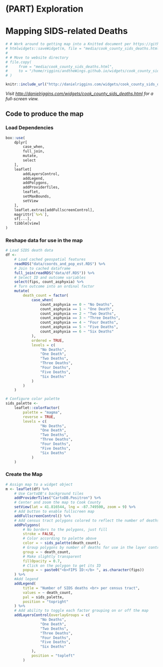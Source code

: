 # (PART) Exploration {-}

# Mapping SIDS-related Deaths

```r
# # Work around to getting map into a Knitted document per https://github.com/arc2r/book/issues/31
# htmlwidgets::saveWidget(m, file = "media/cook_county_sids_deaths.html")
# 
# # Move to website directory
# file.copy(
#     from = "media/cook_county_sids_deaths.html", 
#     to = "/home/riggins/andtheWings.github.io/widgets/cook_county_sids_deaths.html"
# )

knitr::include_url("http://danielriggins.com/widgets/cook_county_sids_deaths.html")
```

*Visit [http://danielriggins.com/widgets/cook_county_sids_deaths.html](http://danielriggins.com/widgets/cook_county_sids_deaths.html) for a full-screen view.*

## Code to produce the map

### Load Dependencies

```r
box::use(
    dplyr[
        case_when,
        full_join,
        mutate,
        select
    ],
    leaflet[
        addLayersControl,
        addLegend,
        addPolygons,
        addProviderTiles, 
        leaflet, 
        setMaxBounds, 
        setView
    ],
    leaflet.extras[addFullscreenControl],
    magrittr[`%>%`],
    sf[...],
    tibble[view]
)
```

### Reshape data for use in the map

```r
# Load SIDS death data
df <-
    # Load cached geospatial features
    readRDS("data/coords_and_pop_est.RDS") %>%
    # Join to cached dataframe
    full_join(readRDS("data/df.RDS")) %>%
    # Select ID and outcome variables
    select(fips, count_asphyxia) %>%
    # Turn outcome into an ordinal factor
    mutate(
        death_count = factor(
            case_when(
                count_asphyxia == 0 ~ "No Deaths",
                count_asphyxia == 1 ~ "One Death",
                count_asphyxia == 2 ~ "Two Deaths",
                count_asphyxia == 3 ~ "Three Deaths",
                count_asphyxia == 4 ~ "Four Deaths",
                count_asphyxia == 5 ~ "Five Deaths",
                count_asphyxia == 6 ~ "Six Deaths"
            ),
            ordered = TRUE,
            levels = c(
                "No Deaths", 
                "One Death", 
                "Two Deaths", 
                "Three Deaths", 
                "Four Deaths", 
                "Five Deaths", 
                "Six Deaths"
            )
        )
    )

# Configure color palette
sids_palette <- 
    leaflet::colorFactor(
        palette = "magma",
        reverse = TRUE,
        levels = c(
                "No Deaths", 
                "One Death", 
                "Two Deaths", 
                "Three Deaths", 
                "Four Deaths", 
                "Five Deaths", 
                "Six Deaths"
            )
    )
```

### Create the Map

```r
# Assign map to a widget object
m <- leaflet(df) %>%
    # Use CartoDB's background tiles
    addProviderTiles("CartoDB.Positron") %>%
    # Center and zoom the map to Cook County
    setView(lat = 41.816544, lng = -87.749500, zoom = 9) %>%
    # Add button to enable fullscreen map
    addFullscreenControl() %>%
    # Add census tract polygons colored to reflect the number of deaths
    addPolygons(
        # No borders to the polygons, just fill
        stroke = FALSE,
        # Color according to palette above
        color = ~ sids_palette(death_count),
        # Group polygons by number of deaths for use in the layer control
        group = ~ death_count,
        # Make slightly transparent
        fillOpacity = 0.7,
        # Click on the polygon to get its ID
        popup = ~ paste0("<b>FIPS ID:</b> ", as.character(fips))
    ) %>%
    #Add legend
    addLegend(
        title = "Number of SIDS deaths <br> per census tract",
        values = ~ death_count,
        pal = sids_palette,
        position = "topright"
    ) %>%
    # Add ability to toggle each factor grouping on or off the map
    addLayersControl(overlayGroups = c(
                "No Deaths", 
                "One Death", 
                "Two Deaths", 
                "Three Deaths", 
                "Four Deaths", 
                "Five Deaths", 
                "Six Deaths"
            ),
            position = "topleft"
        )
```
